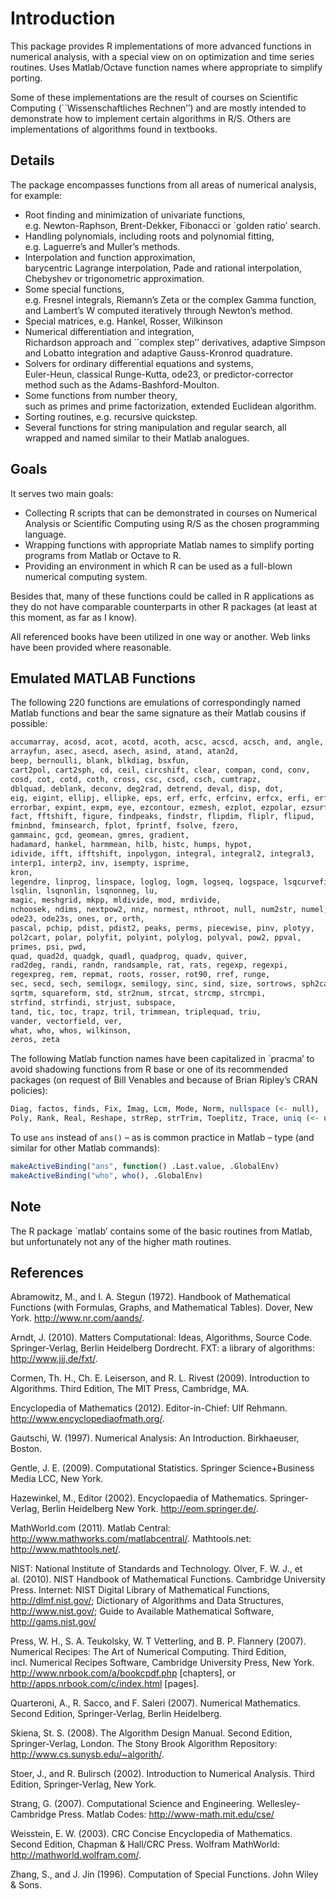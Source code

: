 # Introduction

This package provides R implementations of more advanced functions in
numerical analysis, with a special view on on optimization and time
series routines. Uses Matlab/Octave function names where appropriate to
simplify porting.

Some of these implementations are the result of courses on Scientific
Computing (\`\`Wissenschaftliches Rechnen'') and are mostly intended to
demonstrate how to implement certain algorithms in R/S. Others are
implementations of algorithms found in textbooks.


## Details

The package encompasses functions from all areas of numerical analysis,
for example:

-   Root finding and minimization of univariate functions,\
    e.g. Newton-Raphson, Brent-Dekker, Fibonacci or \`golden ratio'
    search.
-   Handling polynomials, including roots and polynomial fitting,\
    e.g. Laguerre's and Muller's methods.
-   Interpolation and function approximation,\
    barycentric Lagrange interpolation, Pade and rational interpolation,
    Chebyshev or trigonometric approximation.
-   Some special functions,\
    e.g. Fresnel integrals, Riemann's Zeta or the complex Gamma
    function, and Lambert's W computed iteratively through Newton's
    method.
-   Special matrices, e.g. Hankel, Rosser, Wilkinson
-   Numerical differentiation and integration,\
    Richardson approach and \`\`complex step'' derivatives, adaptive
    Simpson and Lobatto integration and adaptive Gauss-Kronrod
    quadrature.
-   Solvers for ordinary differential equations and systems,\
    Euler-Heun, classical Runge-Kutta, ode23, or predictor-corrector
    method such as the Adams-Bashford-Moulton.
-   Some functions from number theory,\
    such as primes and prime factorization, extended Euclidean
    algorithm.
-   Sorting routines, e.g. recursive quickstep.
-   Several functions for string manipulation and regular search, all
    wrapped and named similar to their Matlab analogues.

## Goals

It serves two main goals:

-   Collecting R scripts that can be demonstrated in courses on
    Numerical Analysis or Scientific Computing using R/S as the chosen
    programming language.
-   Wrapping functions with appropriate Matlab names to simplify porting
    programs from Matlab or Octave to R.
-   Providing an environment in which R can be used as a full-blown
    numerical computing system.

Besides that, many of these functions could be called in R applications
as they do not have comparable counterparts in other R packages (at
least at this moment, as far as I know).

All referenced books have been utilized in one way or another. Web links
have been provided where reasonable.


## Emulated MATLAB Functions

The following 220 functions are emulations of correspondingly named
Matlab functions and bear the same signature as their Matlab cousins if
possible:


```r
accumarray, acosd, acot, acotd, acoth, acsc, acscd, acsch, and, angle, ans,
arrayfun, asec, asecd, asech, asind, atand, atan2d,  
beep, bernoulli, blank, blkdiag, bsxfun,  
cart2pol, cart2sph, cd, ceil, circshift, clear, compan, cond, conv,  
cosd, cot, cotd, coth, cross, csc, cscd, csch, cumtrapz,  
dblquad, deblank, deconv, deg2rad, detrend, deval, disp, dot,  
eig, eigint, ellipj, ellipke, eps, erf, erfc, erfcinv, erfcx, erfi, erfinv,  
errorbar, expint, expm, eye, ezcontour, ezmesh, ezplot, ezpolar, ezsurf,  
fact, fftshift, figure, findpeaks, findstr, flipdim, fliplr, flipud,  
fminbnd, fminsearch, fplot, fprintf, fsolve, fzero,  
gammainc, gcd, geomean, gmres, gradient,  
hadamard, hankel, harmmean, hilb, histc, humps, hypot,  
idivide, ifft, ifftshift, inpolygon, integral, integral2, integral3,  
interp1, interp2, inv, isempty, isprime,  
kron,  
legendre, linprog, linspace, loglog, logm, logseq, logspace, lsqcurvefit,  
lsqlin, lsqnonlin, lsqnonneg, lu,  
magic, meshgrid, mkpp, mldivide, mod, mrdivide,  
nchoosek, ndims, nextpow2, nnz, normest, nthroot, null, num2str, numel,  
ode23, ode23s, ones, or, orth,  
pascal, pchip, pdist, pdist2, peaks, perms, piecewise, pinv, plotyy,  
pol2cart, polar, polyfit, polyint, polylog, polyval, pow2, ppval,  
primes, psi, pwd,  
quad, quad2d, quadgk, quadl, quadprog, quadv, quiver,  
rad2deg, randi, randn, randsample, rat, rats, regexp, regexpi,  
regexpreg, rem, repmat, roots, rosser, rot90, rref, runge,  
sec, secd, sech, semilogx, semilogy, sinc, sind, size, sortrows, sph2cart,  
sqrtm, squareform, std, str2num, strcat, strcmp, strcmpi,  
strfind, strfindi, strjust, subspace,  
tand, tic, toc, trapz, tril, trimmean, triplequad, triu,  
vander, vectorfield, ver,  
what, who, whos, wilkinson,  
zeros, zeta
```

The following Matlab function names have been capitalized in \`pracma'
to avoid shadowing functions from R base or one of its recommended
packages (on request of Bill Venables and because of Brian Ripley's CRAN
policies):

```r
Diag, factos, finds, Fix, Imag, Lcm, Mode, Norm, nullspace (<- null),
Poly, Rank, Real, Reshape, strRep, strTrim, Toeplitz, Trace, uniq (<- unique).
```

To use `ans` instead of `ans()` -- as is common practice in Matlab --
type (and similar for other Matlab commands):

```r
makeActiveBinding("ans", function() .Last.value, .GlobalEnv)
makeActiveBinding("who", who(), .GlobalEnv)
```

## Note

The R package \`matlab' contains some of the basic routines from Matlab,
but unfortunately not any of the higher math routines.

## References

Abramowitz, M., and I. A. Stegun (1972). Handbook of Mathematical
Functions (with Formulas, Graphs, and Mathematical Tables). Dover, New
York. <http://www.nr.com/aands/>.

Arndt, J. (2010). Matters Computational: Ideas, Algorithms, Source Code.
Springer-Verlag, Berlin Heidelberg Dordrecht. FXT: a library of
algorithms: <http://www.jjj.de/fxt/>.

Cormen, Th. H., Ch. E. Leiserson, and R. L. Rivest (2009). Introduction
to Algorithms. Third Edition, The MIT Press, Cambridge, MA.

Encyclopedia of Mathematics (2012). Editor-in-Chief: Ulf Rehmann.
<http://www.encyclopediaofmath.org/>.

Gautschi, W. (1997). Numerical Analysis: An Introduction. Birkhaeuser,
Boston.

Gentle, J. E. (2009). Computational Statistics. Springer
Science+Business Media LCC, New York.

Hazewinkel, M., Editor (2002). Encyclopaedia of Mathematics.
Springer-Verlag, Berlin Heidelberg New York. <http://eom.springer.de/>.

MathWorld.com (2011). Matlab Central:
<http://www.mathworks.com/matlabcentral/>. Mathtools.net:
<http://www.mathtools.net/>.

NIST: National Institute of Standards and Technology. Olver, F. W. J.,
et al. (2010). NIST Handbook of Mathematical Functions. Cambridge
University Press. Internet: NIST Digital Library of Mathematical
Functions, <http://dlmf.nist.gov/>; Dictionary of Algorithms and Data
Structures, <http://www.nist.gov/>; Guide to Available Mathematical
Software, <http://gams.nist.gov/>

Press, W. H., S. A. Teukolsky, W. T Vetterling, and B. P. Flannery
(2007). Numerical Recipes: The Art of Numerical Computing. Third
Edition, incl. Numerical Recipes Software, Cambridge University Press,
New York. <http://www.nrbook.com/a/bookcpdf.php> \[chapters\], or
<http://apps.nrbook.com/c/index.html> \[pages\].

Quarteroni, A., R. Sacco, and F. Saleri (2007). Numerical Mathematics.
Second Edition, Springer-Verlag, Berlin Heidelberg.

Skiena, St. S. (2008). The Algorithm Design Manual. Second Edition,
Springer-Verlag, London. The Stony Brook Algorithm Repository:
<http://www.cs.sunysb.edu/~algorith/>.

Stoer, J., and R. Bulirsch (2002). Introduction to Numerical Analysis.
Third Edition, Springer-Verlag, New York.

Strang, G. (2007). Computational Science and Engineering.
Wellesley-Cambridge Press. Matlab Codes: <http://www-math.mit.edu/cse/>

Weisstein, E. W. (2003). CRC Concise Encyclopedia of Mathematics. Second
Edition, Chapman & Hall/CRC Press. Wolfram MathWorld:
<http://mathworld.wolfram.com/>.

Zhang, S., and J. Jin (1996). Computation of Special Functions. John
Wiley & Sons.
